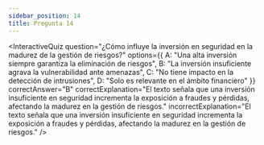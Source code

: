 ```yaml
---
sidebar_position: 14
title: Pregunta 14
---
```


<InteractiveQuiz 
    question="¿Cómo influye la inversión en seguridad en la madurez de la gestión de riesgos?"
  options={{
    A: "Una alta inversión siempre garantiza la eliminación de riesgos",
    B: "La inversión insuficiente agrava la vulnerabilidad ante amenazas",
    C: "No tiene impacto en la detección de intrusiones",
    D: "Solo es relevante en el ámbito financiero"
  }}
  correctAnswer="B"
  correctExplanation="El texto señala que una inversión insuficiente en seguridad incrementa la exposición a fraudes y pérdidas, afectando la madurez en la gestión de riesgos."
  incorrectExplanation="El texto señala que una inversión insuficiente en seguridad incrementa la exposición a fraudes y pérdidas, afectando la madurez en la gestión de riesgos."
/>
